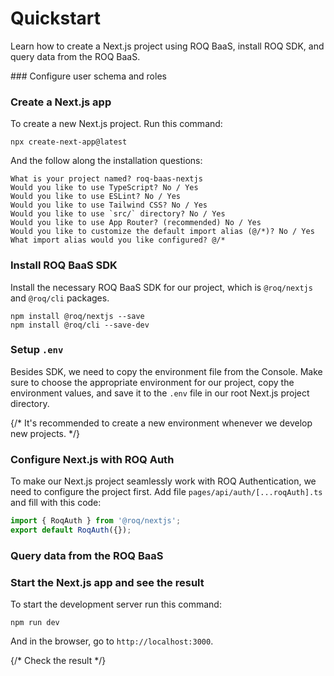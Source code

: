 
# Quickstart

Learn how to create a Next.js project using ROQ BaaS, install ROQ SDK, and query data from the ROQ BaaS.

<Steps>
### Configure user schema and roles

### Create a Next.js app

To create a new Next.js project. Run this command:

```shell
npx create-next-app@latest
```

And the follow along the installation questions:

```shell
What is your project named? roq-baas-nextjs
Would you like to use TypeScript? No / Yes
Would you like to use ESLint? No / Yes
Would you like to use Tailwind CSS? No / Yes
Would you like to use `src/` directory? No / Yes
Would you like to use App Router? (recommended) No / Yes
Would you like to customize the default import alias (@/*)? No / Yes
What import alias would you like configured? @/*
```

### Install ROQ BaaS SDK

Install the necessary ROQ BaaS SDK for our project, which is `@roq/nextjs` and `@roq/cli` packages. 

```shell
npm install @roq/nextjs --save
npm install @roq/cli --save-dev
```

### Setup `.env`

Besides SDK, we need to copy the environment file from the Console. Make sure to choose the appropriate environment for our project, copy the environment values, and save it to the `.env` file in our root Next.js project directory. 

{/*
<Callout type="info">
It's recommended to create a new environment whenever we develop new projects.
</Callout>
*/}

### Configure Next.js with ROQ Auth

To make our Next.js project seamlessly work with ROQ Authentication, we need to configure the project first. Add file `pages/api/auth/[...roqAuth].ts` and fill with this code:

```ts
import { RoqAuth } from '@roq/nextjs';
export default RoqAuth({});
```

### Query data from the ROQ BaaS


### Start the Next.js app and see the result

To start the development server run this command:

```shell
npm run dev
```

And in the browser, go to `http://localhost:3000`. 

{/*
Check the result
*/}
</Steps>
